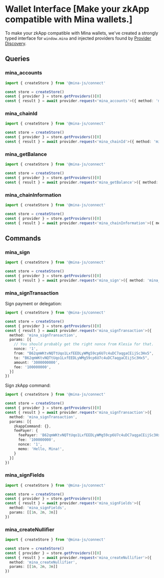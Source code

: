 # Wallet Interface [Make your zkApp compatible with Mina wallets.]

To make your zkApp compatible with Mina wallets, we've created a strongly typed interface for `window.mina` and injected providers found by [Provider Discovery](/connect/provider-discovery).

## Queries

### mina_accounts

```ts twoslash
import { createStore } from '@mina-js/connect'

const store = createStore()
const { provider } = store.getProviders()[0]
const { result } = await provider.request<'mina_accounts'>({ method: 'mina_accounts' })
```

### mina_chainId

```ts twoslash
import { createStore } from '@mina-js/connect'

const store = createStore()
const { provider } = store.getProviders()[0]
const { result } = await provider.request<'mina_chainId'>({ method: 'mina_chainId' })
```

### mina_getBalance

```ts twoslash
import { createStore } from '@mina-js/connect'

const store = createStore()
const { provider } = store.getProviders()[0]
const { result } = await provider.request<'mina_getBalance'>({ method: 'mina_getBalance' })
```

### mina_chainInformation

```ts twoslash
import { createStore } from '@mina-js/connect'

const store = createStore()
const { provider } = store.getProviders()[0]
const { result } = await provider.request<'mina_chainInformation'>({ method: 'mina_chainInformation' })
```

## Commands

### mina_sign

```ts twoslash
import { createStore } from '@mina-js/connect'

const store = createStore()
const { provider } = store.getProviders()[0]
const { result } = await provider.request<'mina_sign'>({ method: 'mina_sign', params: ['My message'] })
```

### mina_signTransaction

Sign payment or delegation:

```ts twoslash
import { createStore } from '@mina-js/connect'

const store = createStore()
const { provider } = store.getProviders()[0]
const { result } = await provider.request<'mina_signTransaction'>({
  method: 'mina_signTransaction',
  params: [{
    // You should probably get the right nonce from Klesia for that.
  	nonce: '1',
  	from: "B62qmWKtvNQTtUqo1LxfEEDLyWMg59cp6U7c4uDC7aqgaCEijSc3Hx5",
  	to: "B62qmWKtvNQTtUqo1LxfEEDLyWMg59cp6U7c4uDC7aqgaCEijSc3Hx5",
  	amount: '3000000000',
  	fee: '100000000',
  }]
})
```

Sign zkApp command:

```ts twoslash
import { createStore } from '@mina-js/connect'

const store = createStore()
const { provider } = store.getProviders()[0]
const { result } = await provider.request<'mina_signTransaction'>({
  method: 'mina_signTransaction',
  params: [{
    zkappCommand: {},
    feePayer: {
      feePayer: 'B62qmWKtvNQTtUqo1LxfEEDLyWMg59cp6U7c4uDC7aqgaCEijSc3Hx5',
      fee: '100000000',
      nonce: '1',
      memo: 'Hello, Mina!',
    }
  }]
})
```

### mina_signFields

```ts twoslash
import { createStore } from '@mina-js/connect'

const store = createStore()
const { provider } = store.getProviders()[0]
const { result } = await provider.request<'mina_signFields'>({
  method: 'mina_signFields',
  params: [[1n, 2n, 3n]]
})
```

### mina_createNullifier

```ts twoslash
import { createStore } from '@mina-js/connect'

const store = createStore()
const { provider } = store.getProviders()[0]
const { result } = await provider.request<'mina_createNullifier'>({
  method: 'mina_createNullifier',
  params: [[1n, 2n, 3n]]
})
```
